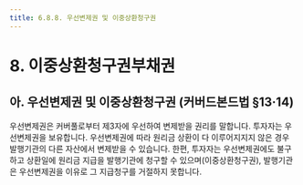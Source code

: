 ```yaml
---
title: 6.8.8. 우선변제권 및 이중상환청구권
---
```

# 8. 이중상환청구권부채권

## 아. 우선변제권 및 이중상환청구권 (커버드본드법 §13·14)

우선변제권은 커버풀로부터 제3자에 우선하여 변제받을 권리를 말합니다. 투자자는 우선변제권을 보유합니다. 우선변제권에 따라 원리금 상환이 다 이루어지지지 않은 경우 발행기관의 다른 자산에서 변제받을 수 있습니다. 한편, 투자자는 우선변제권에도 불구하고 상환일에 원리금 지급을 발행기관에 청구할 수 있으며(이중상환청구권), 발행기관은 우선변제권을 이유로 그 지급청구를 거절하지 못합니다.

